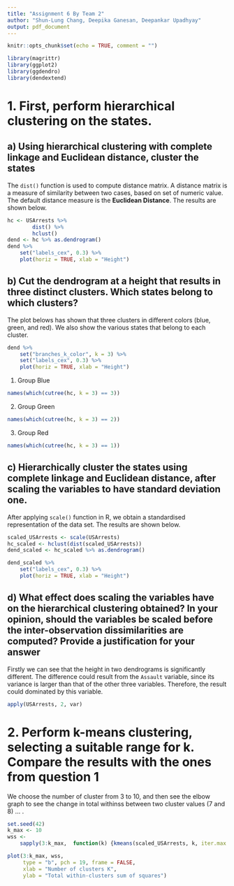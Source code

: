 ```yaml
---
title: "Assignment 6 By Team 2"
author: "Shun-Lung Chang, Deepika Ganesan, Deepankar Upadhyay"
output: pdf_document
---
```


```r
knitr::opts_chunk$set(echo = TRUE, comment = "")
```

```r
library(magrittr)
library(ggplot2)
library(ggdendro)
library(dendextend)
```

# 1. First, perform hierarchical clustering on the states.

## a) Using hierarchical clustering with complete linkage and Euclidean distance, cluster the states

The `dist()` function is used to compute distance matrix.
A distance matrix is a measure of similarity between two cases, based on set of numeric value. The default distance measure is the **Euclidean Distance**. The results are shown below. 
```r
hc <- USArrests %>% 
        dist() %>% 
        hclust()
dend <- hc %>% as.dendrogram()
dend %>% 
    set("labels_cex", 0.3) %>% 
    plot(horiz = TRUE, xlab = "Height")
```
## b) Cut the dendrogram at a height that results in three distinct clusters. Which states belong to which clusters?

The plot belows has shown that three clusters in different colors (blue, green, and red). We also show the various states that belong to each cluster.
```r
dend %>% 
    set("branches_k_color", k = 3) %>% 
    set("labels_cex", 0.3) %>% 
    plot(horiz = TRUE, xlab = "Height")
```

1. Group Blue
```r
names(which(cutree(hc, k = 3) == 3))
```

2. Group Green
```r
names(which(cutree(hc, k = 3) == 2))
```

3. Group Red
```r
names(which(cutree(hc, k = 3) == 1))
```
## c) Hierarchically cluster the states using complete linkage and Euclidean distance, after scaling the variables to have standard deviation one.

After applying `scale()` function in R, we obtain a standardised representation of the data set. The results are shown below.  

```r
scaled_USArrests <- scale(USArrests) 
hc_scaled <- hclust(dist(scaled_USArrests))
dend_scaled <- hc_scaled %>% as.dendrogram()

dend_scaled %>% 
    set("labels_cex", 0.3) %>% 
    plot(horiz = TRUE, xlab = "Height")

```

## d) What effect does scaling the variables have on the hierarchical clustering obtained? In your opinion, should the variables be scaled before the inter-observation dissimilarities are computed? Provide a justification for your answer

Firstly we can see that the height in two dendrograms is significantly different. The difference could result from the `Assault` variable, since its variance is larger than that of the other three variables. Therefore, the result could dominated by this variable.

```r
apply(USArrests, 2, var)
```

# 2. Perform k-means clustering, selecting a suitable range for k. Compare the results with the ones from question 1

We choose the number of cluster from 3 to 10, and then see the elbow graph to see the change in total withinss between two cluster values (7 and 8) ... .


```r
set.seed(42)
k_max <- 10
wss <- 
    sapply(3:k_max,  function(k) {kmeans(scaled_USArrests, k, iter.max = 50)$tot.withinss})

plot(3:k_max, wss,
     type = "b", pch = 19, frame = FALSE, 
     xlab = "Number of clusters K",
     ylab = "Total within-clusters sum of squares")
```